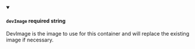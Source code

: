 
<details className="config-field" data-expandable="false" open>
<summary>

#### `devImage` <span class="config-field-required" data-required="false">required</span> <span class="config-field-type">string</span> <span class="config-field-default"></span>

DevImage is the image to use for this container and will replace the existing image
if necessary.

</summary>



</details>
